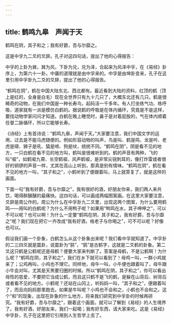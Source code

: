 ```yaml
---
---
---
```

title: 鹤鸣九皋　声闻于天
---




鹤鸣在阴，其子和之；我有好爵，吾与尔靡之。

这是中孚九二爻的爻辞。孔子对这四句话，提出了他的心得报告：

中孚的上卦为巽，巽为风，下卦为兑，兑为泽，合起来为风泽中孚，在《易经》卦序上，为第六十一卦。中庸的道理就是由中孚来的。中孚是由坤卦变来，孔子在这里引用中孚卦九二爻的爻辞，提出了他的心得报告。

“鹤鸣在阴”，鹤在中国大陆东北、西北都有。最近看到大陆的资料，红顶的鹤（顶上是红的，全身是白毛）现在全世界只有九十几只了，大概东北还有几只。鹤是很稀奇的动物，在我们中国是一种长寿鸟，起码活一千多年。有人打坐练气功、练呼吸，道家就有一派是模仿白鹤的。据说鹤的呼吸是在体内循环，究竟是不是这样，要找动物学家问问才知道。白鹤在晚上睡觉时，鼻子是对着屁股的，气在体内顺着任督二脉循环，所以它能够长寿。

《诗经》上有首诗说：“鹤鸣九皋，声闻于天。”大家要注意，我们中国文字的运用，过去是不能马虎随便的。例如形容动物的叫声，鸟是叫、鹤是鸣、龙是吟、老虎是啸、狮子是吼、猿是啼、狗是吠，统统不同。“鹤鸣在阴”，阴是看不见的地方，一只白鹤在看不见的地方叫，鹤叫是很难听到的。鹤的声音有两种，飞的叫“唳”，如鹤唳九霄、长空鹤唳、风声鹤唳，是非常尖锐刺耳的，像打炸雷或者很好的铜锣的声音一样，尤其在高山上听到，那真是别有情味。“鹤鸣在阴”，鹤在看不见的地方一叫，“其子和之”，小鹤听到了便跟着叫，马上就答复了，就是这样的画面。

下面一句“我有好爵，吾与尔靡之”，我有很好的酒，好朋友你来，我们两人来共饮，喝得醉醺醺的最痛快。这四句话，可以画成两幅图案画。在这里大家要注意，爻辞是周公作的。周公为什么在中孚卦九二爻里，出现这两个图案，为什么要用鹤鸣——用叫的白鹤呢？为什么不用鸭子呢？如果用“鸭鸣在水，其子呷呷之”，可以不可以呢？也可以啊！为什么一定要“鹤鸣在阴，其子和之，我有好爵，吾与尔靡之”呢？我们现在把它一齐改成“我有好酒，格老子与你喝之”，可不可以呢？好像也可以。

假设我们画一个卦象，白鹤怎么从这个卦象出来呢？我们看中孚就知道了。中孚卦的二三四爻就是震卦，说震卦为“鹄”，“鹄”是古鹤字，这就是二爻鹤的卦象。第二爻这只鹤是公鹤呢还是母鹤？便要大家来判断了。答案是母鹤，不是公鹤啊！为什么呢？“鹤鸣在阴，其子和之”，我们在乡下就可以看到了！母鸡一叫，一群小鸡就来了；公鸡再叫，小鸡也不理它。同样地，母牛一叫，小牛便也跟着叫了，母牛跟小牛会对叫，尤其是天黑要归圈的时候。所以“鹤鸣在阴，其子和之”，你可以看出母性的慈爱，不要把它当成公鹤，而且这只鹤不是飞的鹤，是躲在山背后、树背后或者看不见的地方。小鹤呢？还站在山冈上，听妈妈一叫，“其子和之”，便跟着叫了，而且向妈妈那里跑去。如果是牛叫呢？小鸡也不会和之，小鹤也不会和之。这个“和”的现象，出现在卦象的什么地方，将来我们研究到中孚卦的时候再研究。“我有好爵，吾与尔靡之”，跟着这个画面，就可以了解到《易经》的人生境界了。我有好酒，好朋友来，我们一起喝；我有好东西，请大家来吃。这是《易经》中孚卦，孔子在这里把它引用到人生哲学上去了。